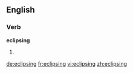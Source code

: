 ==English==

===Verb===
'''eclipsing'''

# {{present participle of|eclipse}}

[[de:eclipsing]]
[[fr:eclipsing]]
[[vi:eclipsing]]
[[zh:eclipsing]]
